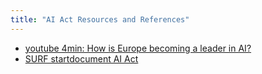 ```yaml
---
title: "AI Act Resources and References"
---
```


- [youtube 4min: How is Europe becoming a leader in AI?](https://www.youtube.com/watch?v=i268oenkv0U)
- [SURF startdocument AI Act](https://www.surf.nl/files/2025-03/startdocument-ai-act-b5-1.pdf)

